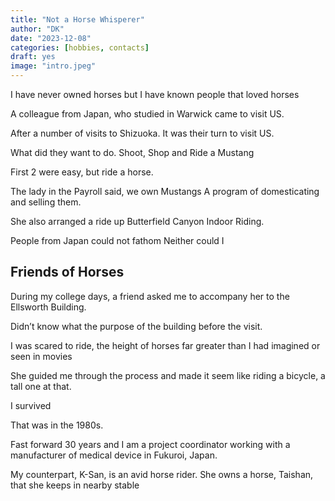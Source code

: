 ```yaml
---
title: "Not a Horse Whisperer"
author: "DK"
date: "2023-12-08"
categories: [hobbies, contacts]
draft: yes
image: "intro.jpeg"
---
```


I have never owned horses but
I have known people that loved horses

A colleague from Japan, who studied in Warwick came to visit US.

After a number of visits to Shizuoka.
It was their turn to visit US.

What did they want to do.
Shoot, Shop and Ride a Mustang

First 2 were easy, but ride a horse.

The lady in the Payroll said, we own Mustangs
A program of domesticating and selling them.

She also arranged a ride up Butterfield Canyon
Indoor Riding.

People from Japan could not fathom
Neither could I

## Friends of Horses

During my college days, a friend asked me to accompany her to the Ellsworth Building.

Didn't know what the purpose of the building before the visit.

I was scared to ride, the height of horses far greater than I had imagined or seen in movies

She guided me through the process and made it seem like riding a bicycle, a tall one at that.

I survived

That was in the 1980s.

Fast forward 30 years and I am a project coordinator working with a manufacturer of medical device in Fukuroi, Japan.

My counterpart, K-San, is an avid horse rider.
She owns a horse, Taishan, that she keeps in nearby stable